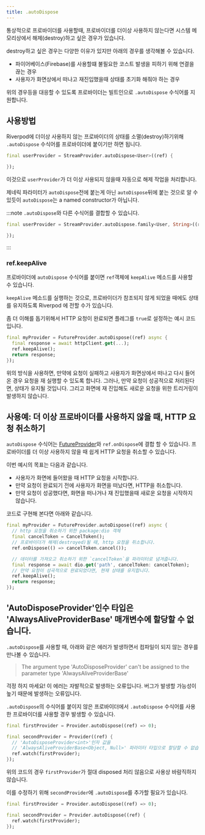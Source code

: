 ```yaml
---
title: .autoDispose
---
```



통상적으로 프로바이더를 사용할때, 프로바이더를 더이상 사용하지 않는다면 
시스템 메모리상에서 해제(destroy)하고 싶은 경우가 있습니다. 

destroy하고 싶은 경우는 다양한 이유가 있지만 아래의 경우를 생각해볼 수 있습니다. 

- 파이어베이스(Firebase)를 사용할떄  불필요한 코스트 발생을 피하기 위해 연결을 끊는 경우
- 사용자가 화면상에서 떠나고 재진입했을때 상태를 초기화 해줘야 하는 경우

위의 경우등을 대응할 수 있도록 프로바이더는 빌트인으로 `.autoDispose` 수식어를 지원합니다. 

## 사용방법

Riverpod에 더이상 사용하지 않는 프로바이더의 상태를 소멸(destroy)하기위해 
`.autoDispose` 수식어를 프로바이더에 붙이기만 하면 됩니다. 


```dart
final userProvider = StreamProvider.autoDispose<User>((ref) {

});
```

이것으로 `userProvider`가 더 이상 사용되지 않을때 자동으로 해제 작업을 처리합니다.

제네릭 파라미터가  `autoDispose`전에 붙는게 아닌 `autoDispose`뒤에 붙는 것으로 
알 수 있듯이  `autoDispose`는 a named constructor가 아닙니다.

:::note
`.autoDispose`와 다른 수식어를 결합할 수 있습니다. 


```dart
final userProvider = StreamProvider.autoDispose.family<User, String>((ref, id) {

});
```

:::

### ref.keepAlive

프로바이더에 `autoDispose` 수식어를 붙이면 `ref`객체에 `keepAlive` 메소드를 사용할 수 있습니다. 

`keepAlive` 메소드를 실행하는 것으로, 프로바이더가 참조되지 않게 되었을 때에도 
상태를 유지하도록 Riverpod 에 전할 수가 있습니다.

좀 더 이해를 돕기위해서 HTTP 요청이 완료되면 플레그를 `true`로 설정하는 예시 코드입니다. 

```dart
final myProvider = FutureProvider.autoDispose((ref) async {
  final response = await httpClient.get(...);
  ref.keepAlive();
  return response;
});
```

위의 방식을 사용하면, 만약에 요청이 실패하고 사용자가 화면상에서 떠나고 다시 들어온 경우
요청을 재 실행할 수 있도록 합니다. 그러나, 만약 요청이 성공적으로 처리된다면, 상태가 유지될 것입니다. 
그리고 화면에 재 진입해도 새로운 요청을 위한 트리거링이 발생하지 않습니다. 


## 사용예: 더 이상 프로바이더를 사용하지 않을 때, HTTP 요청 취소하기

`autoDispose` 수식어는  [FutureProvider]와  `ref.onDispose`에 결합 할 수 있습니다.
프로바이더를 더 이상 사용하지 않을 때 쉽게 HTTP 요청을 취소할 수 있습니다. 

이번 예시의 목표는 다음과 같습니다. 

- 사용자가 화면에 들어왔을 때 HTTP 요청을 시작합니다.
- 만약 요청이 완료되기 전에 사용자가 화면을 떠났다면, HTTP을 취소합니다.
- 만약 요청이 성공했다면, 화면을 떠나거나 재 진입했을때 새로운 요청을 시작하지 않습니다. 

코드로 구현해 본다면 아래와 같습니다. 

```dart
final myProvider = FutureProvider.autoDispose((ref) async {
  // http 요청을 취소하기 위한 package:dio 객체 
  final cancelToken = CancelToken();
  // 프로바이더가 해제(destroyed)될 때, http 요청을 취소합니다.
  ref.onDispose(() => cancelToken.cancel());

  // 데이터를 가져오고 취소하기 위한 `cancelToken`을 파라미터로 념겨줍니다. 
  final response = await dio.get('path', cancelToken: cancelToken);
  // 만약 요청이 성곡적으로 완료되었다면, 현재 상태를 유지합니다. 
  ref.keepAlive();
  return response;
});
```

## 'AutoDisposeProvider'인수 타입은 'AlwaysAliveProviderBase' 매개변수에 할당할 수 없습니다.

`.autoDispose`를 사용할 때, 아래와 같은 에러가 발생하면서 컴파일이 되지 않는 경우를 
만나볼 수 있습니다. 

> The argument type 'AutoDisposeProvider' can't be assigned to the parameter
> type 'AlwaysAliveProviderBase'

걱정 하지 마세요! 이 에러는 자발적으로 발생하는 오류입니다.
버그가 발생할 가능성이 높기 때문에 발생하는 오류입니다. 

`.autoDispose`의 수식어를 붙이지 않은 프로바이더에서 `.autoDispose` 수식어를 사용한 
프로바이더를 사용할 경우 발생할 수 있습니다. 


```dart
final firstProvider = Provider.autoDispose((ref) => 0);

final secondProvider = Provider((ref) {
  // 'AutoDisposeProvider<int>'인자 값을
  // 'AlwaysAliveProviderBase<Object, Null>' 파라미터 타입으로 할당할 수 없습니다. 
  ref.watch(firstProvider);
});
```

위의 코드의 경우 `firstProvider`가 절대 disposed 처리 않음으로 사용상 바람직하지 않습니다. 

이를 수정하기 위해 `secondProvider`에 `.autoDispose`를 추가할 필요가 있습니다. 

```dart
final firstProvider = Provider.autoDispose((ref) => 0);

final secondProvider = Provider.autoDispose((ref) {
  ref.watch(firstProvider);
});
```

[futureprovider]: ../../providers/future_provider
